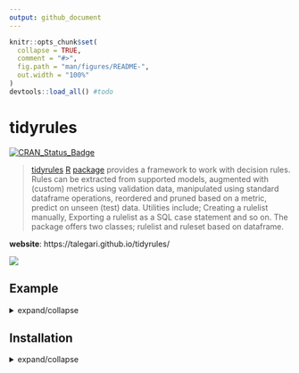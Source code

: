 ```yaml
---
output: github_document
---
```


<!-- README.md is generated from README.Rmd. Please edit that file -->

```r
knitr::opts_chunk$set(
  collapse = TRUE,
  comment = "#>",
  fig.path = "man/figures/README-",
  out.width = "100%"
)
devtools::load_all() #todo
```
# tidyrules

<!-- badges: start -->
[![CRAN_Status_Badge](https://www.r-pkg.org/badges/version/tidyrules)](https://cran.r-project.org/package=tidyrules)
<!-- badges: end -->

> [tidyrules](https://cran.r-project.org/package=tidyrules) [R](https://www.r-project.org/) [package](https://cran.r-project.org/) provides a framework to work with decision rules. Rules can be extracted from supported models, augmented with (custom) metrics using validation data, manipulated using standard dataframe operations, reordered and pruned based on a metric, predict on unseen (test) data. Utilities include; Creating a rulelist manually, Exporting a rulelist as a SQL case statement and so on. The package offers two classes; rulelist and ruleset based on dataframe.

**website**: https://talegari.github.io/tidyrules/

![](man/figures/tidyrules_schematic.png)

## Example
<details>
<summary>expand/collapse</summary>

```r
library(tidyrules)
```

```r
model_c5 = C50::C5.0(Species ~ ., data = iris, rules = TRUE)
pander::pandoc.table(tidy(model_c5), split.tables = 120)
```
</details>

## Installation
<details>
<summary>expand/collapse</summary>

You can install the released version of tidyrules from [CRAN](https://CRAN.R-project.org) with:

```r
install.packages("tidyrules")
```

And the development version from [GitHub](https://github.com/) with:

```r
# install.packages("devtools")
devtools::install_github("talegari/tidyrules")
```
</details>

